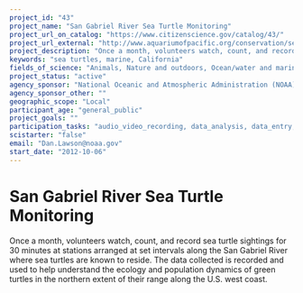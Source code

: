 ```yaml
---
project_id: "43"
project_name: "San Gabriel River Sea Turtle Monitoring"
project_url_on_catalog: "https://www.citizenscience.gov/catalog/43/"
project_url_external: "http://www.aquariumofpacific.org/conservation/sea_turtle_monitoring"
project_description: "Once a month, volunteers watch, count, and record sea turtle sightings for 30 minutes at stations arranged at set intervals along the San Gabriel River where sea turtles are known to reside. The data collected is recorded and used to help understand the ecology and population dynamics of green turtles in the northern extent of their range along the U.S. west coast."
keywords: "sea turtles, marine, California"
fields_of_science: "Animals, Nature and outdoors, Ocean/water and marine"
project_status: "active"
agency_sponsor: "National Oceanic and Atmospheric Administration (NOAA)"
agency_sponsor_other: ""
geographic_scope: "Local"
participant_age: "general_public"
project_goals: ""
participation_tasks: "audio_video_recording, data_analysis, data_entry, observation"
scistarter: "false"
email: "Dan.Lawson@noaa.gov"
start_date: "2012-10-06"
---
```


# San Gabriel River Sea Turtle Monitoring

Once a month, volunteers watch, count, and record sea turtle sightings for 30 minutes at stations arranged at set intervals along the San Gabriel River where sea turtles are known to reside. The data collected is recorded and used to help understand the ecology and population dynamics of green turtles in the northern extent of their range along the U.S. west coast.
